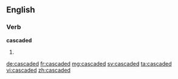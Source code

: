 ==English==

===Verb===
'''cascaded'''

# {{en-past of|cascade}}

[[de:cascaded]]
[[fr:cascaded]]
[[mg:cascaded]]
[[sv:cascaded]]
[[ta:cascaded]]
[[vi:cascaded]]
[[zh:cascaded]]